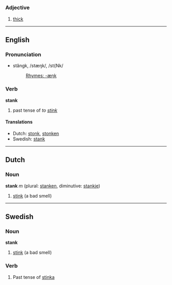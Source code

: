 =={{br}}==

===Adjective===
# [[thick]]

----
==English==
=== Pronunciation ===
*stăngk, /stæŋk/, /st{Nk/
*:[[Rhymes:English:-æŋk|Rhymes: -æŋk]]

=== Verb ===
'''stank'''

# past tense of ''to [[stink]]''

==== Translations ====
*Dutch: [[stonk]], [[stonken]]
*Swedish: [[stank]]

----
==Dutch==
===Noun===
'''stank''' ''m'' (plural: [[stanken]], diminutive: [[stankje]])

# [[stink]] (a bad smell)

----
==Swedish==
===Noun===
'''stank'''

# [[stink]] (a bad smell)

===Verb===
# Past tense of [[stinka]]